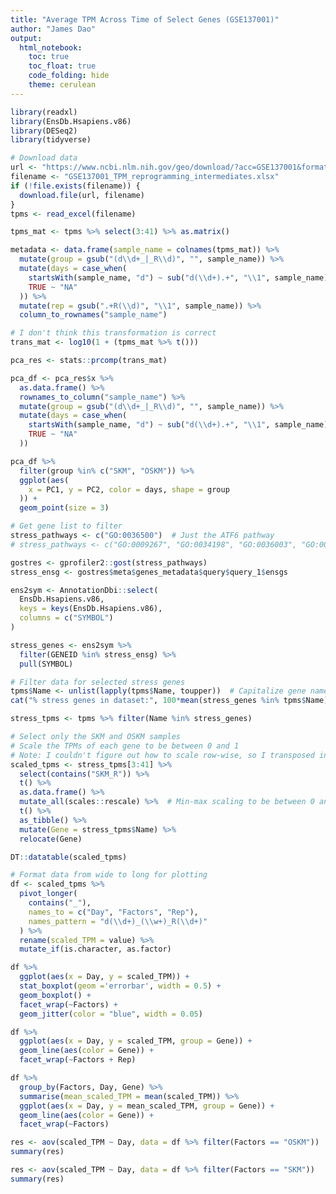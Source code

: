 ```yaml
---
title: "Average TPM Across Time of Select Genes (GSE137001)"
author: "James Dao"
output:
  html_notebook:
    toc: true
    toc_float: true
    code_folding: hide
    theme: cerulean
---
```


```r
library(readxl)
library(EnsDb.Hsapiens.v86)
library(DESeq2)
library(tidyverse)
```


```r
# Download data
url <- "https://www.ncbi.nlm.nih.gov/geo/download/?acc=GSE137001&format=file&file=GSE137001%5FTPM%5Freprogramming%5Fintermediates%2Exlsx"
filename <- "GSE137001_TPM_reprogramming_intermediates.xlsx"
if (!file.exists(filename)) {
  download.file(url, filename)
}
tpms <- read_excel(filename)
```


```r
tpms_mat <- tpms %>% select(3:41) %>% as.matrix()

metadata <- data.frame(sample_name = colnames(tpms_mat)) %>%
  mutate(group = gsub("(d\\d+_|_R\\d)", "", sample_name)) %>%
  mutate(days = case_when(
    startsWith(sample_name, "d") ~ sub("d(\\d+).+", "\\1", sample_name),
    TRUE ~ "NA"
  )) %>%
  mutate(rep = gsub(".+R(\\d)", "\\1", sample_name)) %>%
  column_to_rownames("sample_name")
```


```r
# I don't think this transformation is correct
trans_mat <- log10(1 + (tpms_mat %>% t()))

pca_res <- stats::prcomp(trans_mat)

pca_df <- pca_res$x %>%
  as.data.frame() %>%
  rownames_to_column("sample_name") %>%
  mutate(group = gsub("(d\\d+_|_R\\d)", "", sample_name)) %>%
  mutate(days = case_when(
    startsWith(sample_name, "d") ~ sub("d(\\d+).+", "\\1", sample_name),
    TRUE ~ "NA"
  ))

pca_df %>%
  filter(group %in% c("SKM", "OSKM")) %>%
  ggplot(aes(
    x = PC1, y = PC2, color = days, shape = group
  )) + 
  geom_point(size = 3)
```



```r
# Get gene list to filter
stress_pathways <- c("GO:0036500")  # Just the ATF6 pathway
# stress_pathways <- c("GO:0009267", "GO:0034198", "GO:0036003", "GO:0036500", "GO:1990928", "GO:0034599", "GO:0034976", "GO:0016236", "GO:0010506")

gostres <- gprofiler2::gost(stress_pathways)
stress_ensg <- gostres$meta$genes_metadata$query$query_1$ensgs

ens2sym <- AnnotationDbi::select(
  EnsDb.Hsapiens.v86,
  keys = keys(EnsDb.Hsapiens.v86),
  columns = c("SYMBOL")
)

stress_genes <- ens2sym %>%
  filter(GENEID %in% stress_ensg) %>%
  pull(SYMBOL)
```


```r
# Filter data for selected stress genes
tpms$Name <- unlist(lapply(tpms$Name, toupper))  # Capitalize gene names
cat("% stress genes in dataset:", 100*mean(stress_genes %in% tpms$Name))

stress_tpms <- tpms %>% filter(Name %in% stress_genes)
```


```r
# Select only the SKM and OSKM samples
# Scale the TPMs of each gene to be between 0 and 1
# Note: I couldn't figure out how to scale row-wise, so I transposed instead
scaled_tpms <- stress_tpms[3:41] %>%
  select(contains("SKM_R")) %>%
  t() %>%
  as.data.frame() %>%
  mutate_all(scales::rescale) %>%  # Min-max scaling to be between 0 and 1
  t() %>%
  as_tibble() %>%
  mutate(Gene = stress_tpms$Name) %>%
  relocate(Gene)

DT::datatable(scaled_tpms)
```


```r
# Format data from wide to long for plotting
df <- scaled_tpms %>%
  pivot_longer(
    contains("_"),
    names_to = c("Day", "Factors", "Rep"),
    names_pattern = "d(\\d+)_(\\w+)_R(\\d+)"
  ) %>%
  rename(scaled_TPM = value) %>%
  mutate_if(is.character, as.factor)
```


```r
df %>%
  ggplot(aes(x = Day, y = scaled_TPM)) +
  stat_boxplot(geom ='errorbar', width = 0.5) +
  geom_boxplot() +
  facet_wrap(~Factors) + 
  geom_jitter(color = "blue", width = 0.05)
```

```r
df %>%
  ggplot(aes(x = Day, y = scaled_TPM, group = Gene)) +
  geom_line(aes(color = Gene)) +
  facet_wrap(~Factors + Rep)
```

```r
df %>%
  group_by(Factors, Day, Gene) %>%
  summarise(mean_scaled_TPM = mean(scaled_TPM)) %>%
  ggplot(aes(x = Day, y = mean_scaled_TPM, group = Gene)) +
  geom_line(aes(color = Gene)) +
  facet_wrap(~Factors)
```



```r
res <- aov(scaled_TPM ~ Day, data = df %>% filter(Factors == "OSKM"))
summary(res)
```

```r
res <- aov(scaled_TPM ~ Day, data = df %>% filter(Factors == "SKM"))
summary(res)
```









